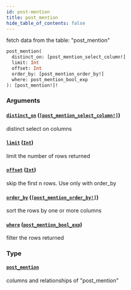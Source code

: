 ```yaml
---
id: post-mention
title: post_mention
hide_table_of_contents: false
---
```


fetch data from the table: "post_mention"

```graphql
post_mention(
  distinct_on: [post_mention_select_column!]
  limit: Int
  offset: Int
  order_by: [post_mention_order_by!]
  where: post_mention_bool_exp
): [post_mention!]!
```

### Arguments

#### [`distinct_on`](#) ([`[post_mention_select_column!]`](/07-graphql/enums/post-mention-select-column))

distinct select on columns

#### [`limit`](#) ([`Int`](/07-graphql/scalars/int))

limit the number of rows returned

#### [`offset`](#) ([`Int`](/07-graphql/scalars/int))

skip the first n rows. Use only with order_by

#### [`order_by`](#) ([`[post_mention_order_by!]`](/07-graphql/inputs/post-mention-order-by))

sort the rows by one or more columns

#### [`where`](#) ([`post_mention_bool_exp`](/07-graphql/inputs/post-mention-bool-exp))

filter the rows returned

### Type

#### [`post_mention`](/07-graphql/objects/post-mention)

columns and relationships of "post_mention"
